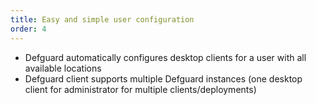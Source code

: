 ```yaml
---
title: Easy and simple user configuration
order: 4
---
```


- Defguard automatically configures desktop clients for a user with all available locations
- Defguard client supports multiple Defguard instances (one desktop client for administrator for multiple clients/deployments)
